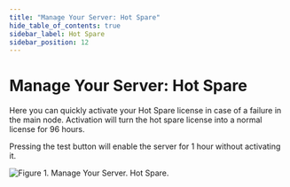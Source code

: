 ```yaml
---
title: "Manage Your Server: Hot Spare"
hide_table_of_contents: true
sidebar_label: Hot Spare
sidebar_position: 12
---
```



# Manage Your Server: Hot Spare

Here you can quickly activate your Hot Spare license in case of a failure in the main node.
Activation will turn the hot spare license into a normal license for 96 hours.

Pressing the test button will enable the server for 1 hour without activating it.

![Figure 1. Manage Your Server. Hot Spare.](./assets/manage_your_server-hot_spare.png)

